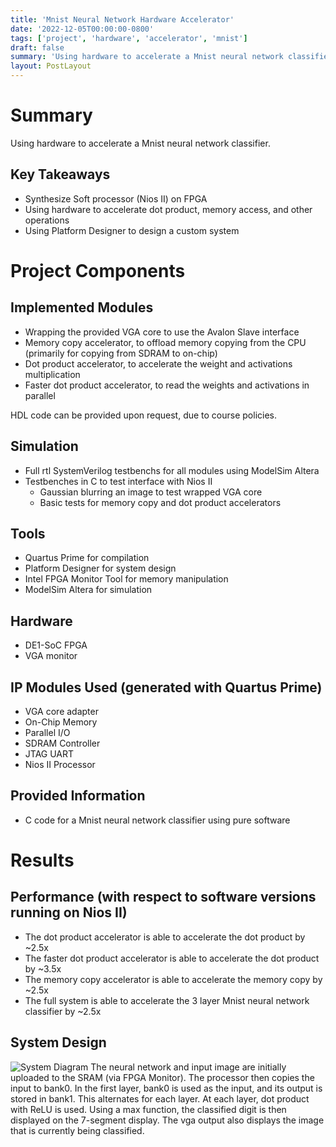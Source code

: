 ```yaml
---
title: 'Mnist Neural Network Hardware Accelerator'
date: '2022-12-05T00:00:00-0800'
tags: ['project', 'hardware', 'accelerator', 'mnist']
draft: false
summary: 'Using hardware to accelerate a Mnist neural network classifier. '
layout: PostLayout
---
```


# Summary

Using hardware to accelerate a Mnist neural network classifier.

## Key Takeaways

- Synthesize Soft processor (Nios II) on FPGA
- Using hardware to accelerate dot product, memory access, and other operations
- Using Platform Designer to design a custom system

# Project Components

## Implemented Modules

- Wrapping the provided VGA core to use the Avalon Slave interface
- Memory copy accelerator, to offload memory copying from the CPU (primarily for copying from SDRAM to on-chip)
- Dot product accelerator, to accelerate the weight and activations multiplication
- Faster dot product accelerator, to read the weights and activations in parallel

HDL code can be provided upon request, due to course policies.

## Simulation

- Full rtl SystemVerilog testbenchs for all modules using ModelSim Altera
- Testbenches in C to test interface with Nios II
  - Gaussian blurring an image to test wrapped VGA core
  - Basic tests for memory copy and dot product accelerators

## Tools

- Quartus Prime for compilation
- Platform Designer for system design
- Intel FPGA Monitor Tool for memory manipulation
- ModelSim Altera for simulation

## Hardware

- DE1-SoC FPGA
- VGA monitor

## IP Modules Used (generated with Quartus Prime)

- VGA core adapter
- On-Chip Memory
- Parallel I/O
- SDRAM Controller
- JTAG UART
- Nios II Processor

## Provided Information

- C code for a Mnist neural network classifier using pure software

# Results

## Performance (with respect to software versions running on Nios II)

- The dot product accelerator is able to accelerate the dot product by ~2.5x
- The faster dot product accelerator is able to accelerate the dot product by ~3.5x
- The memory copy accelerator is able to accelerate the memory copy by ~2.5x
- The full system is able to accelerate the 3 layer Mnist neural network classifier by ~2.5x

## System Design

![System Diagram](/static/images/mnist-hardware-accelerator-1.png)
The neural network and input image are initially uploaded to the SRAM (via FPGA Monitor). The processor then copies the input to bank0. In the first layer, bank0 is used as the input, and its output is stored in bank1. This alternates for each layer. At each layer, dot product with ReLU is used. Using a max function, the classified digit is then displayed on the 7-segment display. The vga output also displays the image that is currently being classified.
